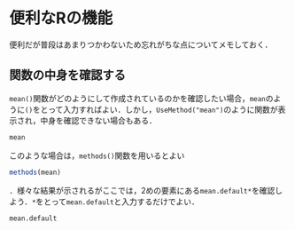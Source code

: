 # 便利なRの機能

便利だが普段はあまりつかわないため忘れがちな点についてメモしておく．

## 関数の中身を確認する

`mean()`関数がどのようにして作成されているのかを確認したい場合，`mean`のように`()`をとって入力すればよい．しかし，`UseMethod("mean")`のように関数が表示され，中身を確認できない場合もある．

```r
mean
```

このような場合は，`methods()`関数を用いるとよい
```r
methods(mean)
```

．様々な結果が示されるがここでは，2めの要素にある`mean.default*`を確認しよう．`*`をとって`mean.default`と入力するだけでよい．

```r
mean.default
```
